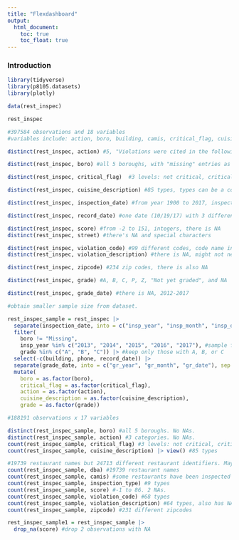 ```yaml
---
title: "Flexdashboard"
output:  
  html_document:
    toc: true
    toc_float: true
---
```


### Introduction

```r
library(tidyverse)
library(p8105.datasets)
library(plotly)
```


```r
data(rest_inspec)

rest_inspec

#397584 observations and 18 variables 
#variables include: action, boro, building, camis, critical_flag, cuisine_description, dba, inspection_date, inspection_type, phone, record_date, score, street, violation_code, violation_description, zipcode, grade, grade_date
```

```r

distinct(rest_inspec, action) #5, "Violations were cited in the following area(s)" included in two categories, also have NA. Basically: closed, re-closed, re-open, no violation, violation cited., no NAs

distinct(rest_inspec, boro) #all 5 boroughs, with "missing" entries as well, no NAs (just "missing")

distinct(rest_inspec, critical_flag)  #3 levels: not critical, critical, not applicable, no NAs

distinct(rest_inspec, cuisine_description) #85 types, types can be a combination of different things, one misspled? "CafÃ©/Coffee/Tea", no NAs

distinct(rest_inspec, inspection_date) #from year 1900 to 2017, inspection dates become more often later on. 

distinct(rest_inspec, record_date) #one date (10/19/17) with 3 different times that varried by the second

distinct(rest_inspec, score) #from -2 to 151, integers, there is NA
distinct(rest_inspec, street) #there's NA and special characters

distinct(rest_inspec, violation_code) #99 different codes, code name includes 2 digit number and one letter, there is NA
distinct(rest_inspec, violation_description) #there is NA, might not need this

distinct(rest_inspec, zipcode) #234 zip codes, there is also NA

distinct(rest_inspec, grade) #A, B, C, P, Z, "Not yet graded", and NA

distinct(rest_inspec, grade_date) #there is NA, 2012-2017
```



```r
#obtain smaller sample size from dataset. 

rest_inspec_sample = rest_inspec |>
  separate(inspection_date, into = c("insp_year", "insp_month", "insp_date"), sep = "-") |> 
  filter(
    boro != "Missing", 
    insp_year %in% c("2013", "2014", "2015", "2016", "2017"), #sample from 2013-2017. 5 year data.
    grade %in% c("A", "B", "C")) |> #keep only those with A, B, or C
  select(-c(building, phone, record_date)) |>
  separate(grade_date, into = c("gr_year", "gr_month", "gr_date"), sep = "-") |>
  mutate(
    boro = as.factor(boro),
    critical_flag = as.factor(critical_flag),
    action = as.factor(action),
    cuisine_description = as.factor(cuisine_description),
    grade = as.factor(grade))

#188191 observations x 17 variables

distinct(rest_inspec_sample, boro) #all 5 boroughs. No NAs.
distinct(rest_inspec_sample, action) #3 categories. No NAs.
count(rest_inspec_sample, critical_flag) #3 levels: not critical, critical, not applicable. No NAs
count(rest_inspec_sample, cuisine_description) |> view() #85 types

#19739 restaurant names but 24713 different restaurant identifiers. Maybe because franchise like Dunkin' Donuts, Starbucks, etc.
count(rest_inspec_sample, dba) #19739 restaurant names
count(rest_inspec_sample, camis) #some restaurants have been inspected multiple times. max. of 36X, min. of 1x. 24,713 different entities of restaurants.
count(rest_inspec_sample, inspection_type) #9 types
count(rest_inspec_sample, score) #-1 to 86. 2 NAs.
count(rest_inspec_sample, violation_code) #68 types
count(rest_inspec_sample, violation_description) #64 types, also has NA.
count(rest_inspec_sample, zipcode) #231 different zipcodes
```


```r
rest_inspec_sample1 = rest_inspec_sample |>
  drop_na(score) #drop 2 observations with NA
```
